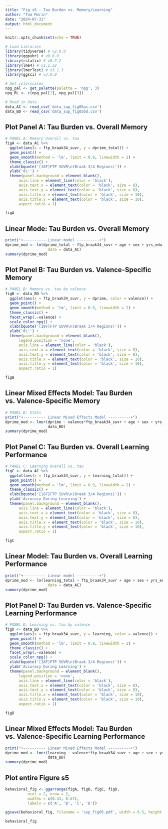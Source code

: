 ```yaml
---
title: "Fig s5 - Tau Burden vs. Memory/Learning"
author: "Tom Morin"
date: "2024-07-31"
output: html_document
---
```


```r
knitr::opts_chunk$set(echo = TRUE)

# Load Libraries
library(tidyverse) # v2.0.0
library(ggpubr) # v0.6.0
library(rstatix) # v0.7.2
library(lme4) # v1.1.32
library(lmerTest) # v3.1.3
library(ggsci) # v3.0.0

# Set colorscales
npg_pal <- get_palette(palette = 'npg', 3)
npg_RL <- c(npg_pal[1], npg_pal[3])

# Read in data
data_AC <- read_csv('data_sup_fig05ac.csv')
data_BD <- read_csv('data_sup_fig05bd.csv')
```

## Plot Panel A: Tau Burden vs. Overall Memory
```r
# PANEL A: Memory Overall vs. tau
figA <- data_AC %>% 
  ggplot(aes(x = ftp_braak34_suvr, y = dprime_total)) +
  geom_point() +
  geom_smooth(method = 'lm', limit = 0.9, linewidth = 2) +
  theme_classic() +
  xlab(bquote('[18F]FTP SUVR\n(Braak 3/4 Regions)')) +
  ylab('d\'') +
  theme(panel.background = element_blank(),
      axis.line = element_line(color = 'black'),
      axis.text.x = element_text(color = 'black', size = 8),
      axis.text.y = element_text(color = 'black', size = 8),
      axis.title.x = element_text(color = 'black', size = 10),
      axis.title.y = element_text(color = 'black', size = 10),
      aspect.ratio = 1)

figA
```

## Linear Mode: Tau Burden vs. Overall Memory
```r
print("+---------- Linear model ----------+")
dprime_mod <- lm(dprime_total ~ ftp_braak34_suvr + age + sex + yrs_edu,
                   data = data_AC)
summary(dprime_mod)
```

## Plot Panel B: Tau Burden vs. Valence-Specific Memory
```r
# PANEL B: Memory vs. tau by valence
figB <- data_BD %>% 
  ggplot(aes(x = ftp_braak34_suvr, y = dprime, color = valence)) +
  geom_point() +
  geom_smooth(method = 'lm', limit = 0.9, linewidth = 2) +
  theme_classic() +
  facet_wrap(.~valence) +
  scale_color_npg() +
  xlab(bquote('[18F]FTP SUVR\n(Braak 3/4 Regions)')) +
  ylab('d\'') +
  theme(panel.background = element_blank(),
      legend.position = 'none',
      axis.line = element_line(color = 'black'),
      axis.text.x = element_text(color = 'black', size = 8),
      axis.text.y = element_text(color = 'black', size = 8),
      axis.title.x = element_text(color = 'black', size = 10),
      axis.title.y = element_text(color = 'black', size = 10),
      aspect.ratio = 1)

figB
```

## Linear Mixed Effects Model: Tau Burden vs. Valence-Specific Memory
```r
# PANEL B: Stats
print("+---------- Linear Mixed Effects Model ----------+")
dprime_mod <- lmer(dprime ~ valence*ftp_braak34_suvr + age + sex + yrs_edu + (1 | subject), 
                   data_BD)
summary(dprime_mod)
```

## Plot Panel C: Tau Burden vs. Overall Learning Performance
```r
# PANEL C: Learning Overall vs. tau
figC <- data_AC %>% 
  ggplot(aes(x = ftp_braak34_suvr, y = learning_total)) +
  geom_point() +
  geom_smooth(method = 'lm', limit = 0.9, linewidth = 2) +
  theme_classic() +
  xlab(bquote('[18F]FTP SUVR\n(Braak 3/4 Regions)')) +
  ylab('Accuracy During Learning') +
  theme(panel.background = element_blank(),
      axis.line = element_line(color = 'black'),
      axis.text.x = element_text(color = 'black', size = 8),
      axis.text.y = element_text(color = 'black', size = 8),
      axis.title.x = element_text(color = 'black', size = 10),
      axis.title.y = element_text(color = 'black', size = 10),
      aspect.ratio = 1)

figC
```

## Linear Model: Tau Burden vs. Overall Learning Performance
```r
print("+---------- Linear model ----------+")
dprime_mod <- lm(learning_total ~ ftp_braak34_suvr + age + sex + yrs_edu,
                   data = data_AC)
summary(dprime_mod)
```

## Plot Panel D: Tau Burden vs. Valence-Specific Learning Performance
```r
# PANEL D: Learning vs. tau by valence
figD <- data_BD %>% 
  ggplot(aes(x = ftp_braak34_suvr, y = learning, color = valence)) +
  geom_point() +
  geom_smooth(method = 'lm', limit = 0.9, linewidth = 2) +
  theme_classic() +
  facet_wrap(.~valence) +
  scale_color_npg() +
  xlab(bquote('[18F]FTP SUVR\n(Braak 3/4 Regions)')) +
  ylab('Accuracy During Learning') +
  theme(panel.background = element_blank(),
      legend.position = 'none',
      axis.line = element_line(color = 'black'),
      axis.text.x = element_text(color = 'black', size = 8),
      axis.text.y = element_text(color = 'black', size = 8),
      axis.title.x = element_text(color = 'black', size = 10),
      axis.title.y = element_text(color = 'black', size = 10),
      aspect.ratio = 1)

figD
```

## Linear Mixed Effects Model: Tau Burden vs. Valence-Specific Learning Performance
```r
print("+---------- Linear Mixed Effects Model ----------+")
dprime_mod <- lmer(learning ~ valence*ftp_braak34_suvr + age + sex + yrs_edu + (1 | subject), 
                   data_BD)
summary(dprime_mod)
```

## Plot entire Figure s5
```r
behavioral_fig <- ggarrange(figA, figB, figC, figD,
          ncol = 2, nrow = 2,
          widths = c(0.33, 0.67),
          labels = c('A', 'B', 'C', 'D'))

ggsave(behavioral_fig, filename = 'sup_fig05.pdf', width = 6.5, height = 6, units = 'in')

behavioral_fig
```